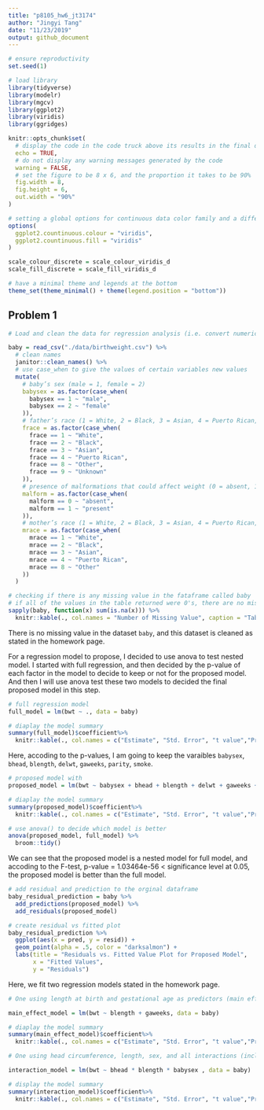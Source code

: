 ```yaml
---
title: "p8105_hw6_jt3174"
author: "Jingyi Tang"
date: "11/23/2019"
output: github_document
---
```


```r

# ensure reproductivity
set.seed(1)

# load library
library(tidyverse)
library(modelr)
library(mgcv)
library(ggplot2)
library(viridis)
library(ggridges)

knitr::opts_chunk$set(
  # display the code in the code truck above its results in the final document
  echo = TRUE,
  # do not display any warning messages generated by the code
  warning = FALSE,
  # set the figure to be 8 x 6, and the proportion it takes to be 90%
  fig.width = 8,
  fig.height = 6, 
  out.width = "90%"
)

# setting a global options for continuous data color family and a different format to set discrete data to have a color family
options(
  ggplot2.countinuous.colour = "viridis",
  ggplot2.countinuous.fill = "viridis"
)

scale_colour_discrete = scale_colour_viridis_d
scale_fill_discrete = scale_fill_viridis_d

# have a minimal theme and legends at the bottom
theme_set(theme_minimal() + theme(legend.position = "bottom"))

```


## Problem 1

```r

# Load and clean the data for regression analysis (i.e. convert numeric to factor where appropriate, check for missing data, etc.).

baby = read_csv("./data/birthweight.csv") %>% 
  # clean names
  janitor::clean_names() %>% 
  # use case_when to give the values of certain variables new values
  mutate(
    # baby’s sex (male = 1, female = 2)
    babysex = as.factor(case_when(
      babysex == 1 ~ "male",
      babysex == 2 ~ "female"
    )),
    # father’s race (1 = White, 2 = Black, 3 = Asian, 4 = Puerto Rican, 8 = Other, 9 = Unknown)
    frace = as.factor(case_when(
      frace == 1 ~ "White",
      frace == 2 ~ "Black",
      frace == 3 ~ "Asian",
      frace == 4 ~ "Puerto Rican",
      frace == 8 ~ "Other",
      frace == 9 ~ "Unknown"
    )),
    # presence of malformations that could affect weight (0 = absent, 1 = present)
    malform = as.factor(case_when(
      malform == 0 ~ "absent",
      malform == 1 ~ "present"
    )),
    # mother’s race (1 = White, 2 = Black, 3 = Asian, 4 = Puerto Rican, 8 = Other)
    mrace = as.factor(case_when(
      mrace == 1 ~ "White",
      mrace == 2 ~ "Black",
      mrace == 3 ~ "Asian",
      mrace == 4 ~ "Puerto Rican",
      mrace == 8 ~ "Other"
    ))  
  )

# checking if there is any missing value in the fataframe called baby
# if all of the values in the table returned were 0's, there are no missing values
sapply(baby, function(x) sum(is.na(x))) %>% 
  knitr::kable(., col.names = "Number of Missing Value", caption = "Table for Variables and Their Missing Values")

```

There is no missing value in the dataset `baby`, and this dataset is cleaned as stated in the homework page.

For a regression model to propose, I decided to use anova to test nested model. I started with full regression, and then decided by the p-value of each factor in the model to decide to keep or not for the proposed model. And then I will use anova test these two models to decided the final proposed model in this step. 

```r

# full regression model
full_model = lm(bwt ~ ., data = baby)

# diaplay the model summary
summary(full_model)$coefficient%>%
  knitr::kable(., col.names = c("Estimate", "Std. Error", "t value","Pr(>|t|)"), caption = "result of main effect linear regression model")

```

Here, accoding to the p-values, I am going to keep the varaibles `babysex`, `bhead`, `blength`, `delwt`, `gaweeks`, `parity`, `smoke`. 

```r

# proposed model with 
proposed_model = lm(bwt ~ babysex + bhead + blength + delwt + gaweeks + parity + smoken, data = baby)

# diaplay the model summary
summary(proposed_model)$coefficient%>%
  knitr::kable(., col.names = c("Estimate", "Std. Error", "t value","Pr(>|t|)"), caption = "result of main effect linear regression model")

# use anova() to decide which model is better
anova(proposed_model, full_model) %>% 
  broom::tidy()

```

We can see that the proposed model is a nested model for full model, and accoding to the F-test, p-value = 1.03464e-56 < significance level at 0.05, the proposed model is better than the full model. 

```r
# add residual and prediction to the orginal dataframe
baby_residual_prediction = baby %>% 
  add_predictions(proposed_model) %>% 
  add_residuals(proposed_model)

# create residual vs fitted plot
baby_residual_prediction %>% 
  ggplot(aes(x = pred, y = resid)) +
  geom_point(alpha = .5, color = "darksalmon") +
  labs(title = "Residuals vs. Fitted Value Plot for Proposed Model",
       x = "Fitted Values",
       y = "Residuals")

```

Here, we fit two regression models stated in the homework page. 

```r

# One using length at birth and gestational age as predictors (main effects only)

main_effect_model = lm(bwt ~ blength + gaweeks, data = baby)

# diaplay the model summary
summary(main_effect_model)$coefficient%>%
  knitr::kable(., col.names = c("Estimate", "Std. Error", "t value","Pr(>|t|)"), caption = "result of main effect linear regression model")

# One using head circumference, length, sex, and all interactions (including the three-way interaction) between these

interaction_model = lm(bwt ~ bhead * blength * babysex , data = baby)

# display the model summary
summary(interaction_model)$coefficient%>%
  knitr::kable(., col.names = c("Estimate", "Std. Error", "t value","Pr(>|t|)"), caption = "result of interaction linear regression model")

```

